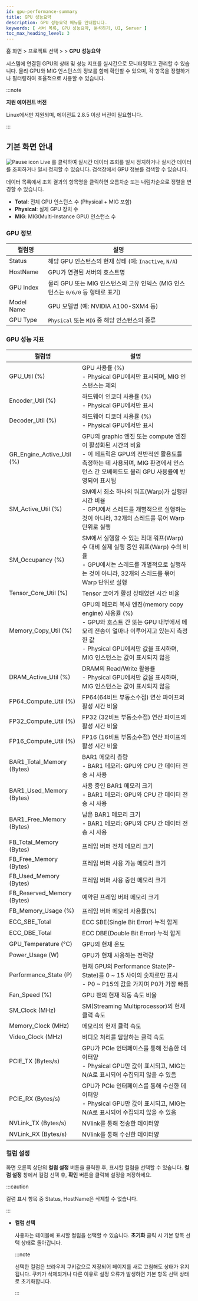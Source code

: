 ```yaml
---
id: gpu-performance-summary
title: GPU 성능요약
description: GPU 성능요약 메뉴를 안내합니다. 
keywords: [ 서버 목록, GPU 성능요약, 분석하기, UI, Server ]
toc_max_heading_level: 3
---
```


홈 화면 &gt; 프로젝트 선택 &gt; <Cmdname sid="side_serverList" className="uitext" /> &gt; **GPU 성능요약**

시스템에 연결된 GPU의 상태 및 성능 지표를 실시간으로 모니터링하고 관리할 수 있습니다. 물리 GPU와 MIG 인스턴스의 정보를 함께 확인할 수 있으며, 각 항목을 정렬하거나 필터링하여 효율적으로 사용할 수 있습니다.

:::note

**지원 에이전트 버전**

Linux에서만 지원되며, 에이전트 2.8.5 이상 버전이 필요합니다.

:::

## **기본 화면 안내**

![Pause icon](/img/ic-pause-green.svg) <UI>Live</UI> 를 클릭하여 실시간 데이터 조회를 일시 정지하거나 실시간 데이터를 조회하거나 일시 정지할 수 있습니다. 검색창에서 GPU 정보를 검색할 수 있습니다. 

데이터 목록에서 조회 결과의 항목명을 클릭하면 오름차순 또는 내림차순으로 정렬을 변경할 수 있습니다. 

* **Total**: 전체 GPU 인스턴스 수 (Physical + MIG 포함)
* **Physical**: 실제 GPU 장치 수
* **MIG**: MIG(Multi-Instance GPU) 인스턴스 수

### GPU 정보

| 컬럼명 | 설명 |
| --- | --- |
| Status | 해당 GPU 인스턴스의 현재 상태 (예: `Inactive`, `N/A`) |
| HostName | GPU가 연결된 서버의 호스트명 |
| GPU Index | 물리 GPU 또는 MIG 인스턴스의 고유 인덱스 (MIG 인스턴스는 `0/6/0` 등 형태로 표기) |
| Model Name | GPU 모델명 (예: NVIDIA A100-SXM4 등) |
| GPU Type | `Physical` 또는 `MIG` 중 해당 인스턴스의 종류 |


### GPU 성능 지표

| 컬럼명 | 설명 |
| --------------- |------|
| GPU_Util (%) | GPU 사용률 (%) <br /> - Physical GPU에서만 표시되며, MIG 인스턴스는 제외 |
| Encoder_Util (%) | 하드웨어 인코더 사용률 (%) <br /> - Physical GPU에서만 표시 |
| Decoder_Util (%) | 하드웨어 디코더 사용률 (%) <br /> - Physical GPU에서만 표시 |
| GR_Engine_Active_Util (%) | GPU의 graphic 엔진 또는 compute 엔진이 활성화된 시간의 비율 <br />- 이 메트릭은 GPU의 전반적인 활용도를 측정하는 데 사용되며, MIG 환경에서 인스턴스 간 오베헤드도 물리 GPU 사용률에 반영되어 표시됨  |
| SM_Active_Util (%) | SM에서 최소 하나의 워프(Warp)가 실행된 시간 비율 <br />- GPU에서 스레드를 개별적으로 실행하는 것이 아니라, 32개의 스레드를 묶어 Warp 단위로 실행 |
| SM_Occupancy (%) | SM에서 실행할 수 있는 최대 워프(Warp) 수 대비 실제 실행 중인 워프(Warp) 수의 비율 <br />- GPU에서는 스레드를 개별적으로 실행하는 것이 아니라, 32개의 스레드를 묶어 Warp 단위로 실행 |
| Tensor_Core_Util (%) | Tensor 코어가 활성 상태였던 시간 비율 |
| Memory_Copy_Util (%) | GPU의 메모리 복사 엔진(memory copy engine) 사용률 (%) <br /> - GPU와 호스트 간 또는 GPU 내부에서 메모리 전송이 얼마나 이루어지고 있는지 측정한 값 <br />- Physical GPU에서만 값을 표시하며, MIG 인스턴스는 값이 표시되지 않음 |
| DRAM_Active_Util (%) | DRAM의 Read/Write 활용률 <br /> - Physical GPU에서만 값을 표시하며, MIG 인스턴스는 값이 표시되지 않음 |
| FP64_Compute_Util (%) | FP64(64비트 부동소수점) 연산 파이프의 활성 시간 비율 |
| FP32_Compute_Util (%) | FP32 (32비트 부동소수점) 연산 파이프의 활성 시간 비율 |
| FP16_Compute_Util (%) | FP16 (16비트 부동소수점) 연산 파이프의 활성 시간 비율|
| BAR1_Total_Memory (Bytes) | BAR1 메모리 총량 <br /> - BAR1 메모리: GPU와 CPU 간 데이터 전송 시 사용 |
| BAR1_Used_Memory (Bytes) | 사용 중인 BAR1 메모리 크기<br />- BAR1 메모리: GPU와 CPU 간 데이터 전송 시 사용 |
| BAR1_Free_Memory (Bytes) | 남은 BAR1 메모리 크기<br />- BAR1 메모리: GPU와 CPU 간 데이터 전송 시 사용 |
| FB_Total_Memory (Bytes) | 프레임 버퍼 전체 메모리 크기 |
| FB_Free_Memory (Bytes) | 프레임 버퍼 사용 가능 메모리 크기 |
| FB_Used_Memory (Bytes) | 프레임 버퍼 사용 중인 메모리 크기 |
| FB_Reserved_Memory (Bytes) | 예약된 프레임 버퍼 메모리 크기 |
| FB_Memory_Usage (%) | 프레임 버퍼 메모리 사용률(%) |
| ECC_SBE_Total | ECC SBE(Single Bit Error) 누적 합계 |
| ECC_DBE_Total | ECC DBE(Double Bit Error) 누적 합계 |
| GPU_Temperature (°C) | GPU의 현재 온도 |											
| Power_Usage (W) | GPU가 현재 사용하는 전력량 | 
| Performance_State (P) | 현재 GPU의 Performance State(P-State)를 0 ~ 15 사이의 숫자로만 표시 <br /> - P0 ~ P15의 값을 가지며 P0가 가장 빠름 |
| Fan_Speed (%) | GPU 팬의 현재 작동 속도 비율 | 
| SM_Clock (MHz) | SM(Streaming Multiprocessor)의 현재 클럭 속도 |
| Memory_Clock (MHz) | 메모리의 현재 클럭 속도 |
| Video_Clock (MHz) | 비디오 처리를 담당하는 클럭 속도 |
| PCIE_TX (Bytes/s) | GPU가 PCIe 인터페이스를 통해 전송한 데이터양 <br /> - Physical GPU만 값이 표시되고, MIG는 N/A로 표시되어 수집되지 않을 수 있음 | 
| PCIE_RX (Bytes/s) | GPU가 PCIe 인터페이스를 통해 수신한 데이터양 <br /> - Physical GPU만 값이 표시되고, MIG는 N/A로 표시되어 수집되지 않을 수 있음 | 
| NVLink_TX (Bytes/s) | NVlink를 통해 전송한 데이터양 |
| NVLink_RX (Bytes/s) | NVlink를 통해 수신한 데이터양 |

### 컬럼 설정

화면 오른쪽 상단의 **컬럼 설정** 버튼을 클릭한 후, 표시할 컬럼을 선택할 수 있습니다. **컬럼 설정** 창에서 컬럼 선택 후, **확인** 버튼을 클릭해 설정을 저장하세요.

:::caution

컬럼 표시 항목 중 Status, HostName은 삭제할 수 없습니다. 

:::

- **컬럼 선택**

    사용자는 테이블에 표시할 컬럼을 선택할 수 있습니다. **초기화** 클릭 시 기본 항목 선택 상태로 돌아갑니다.

    :::note

    선택한 컬럼은 브라우저 쿠키값으로 저장되어 페이지를 새로 고침해도 상태가 유지됩니다. 쿠키가 삭제되거나 다른 이유로 설정 오류가 발생하면 기본 항목 선택 상태로 초기화합니다.

    :::